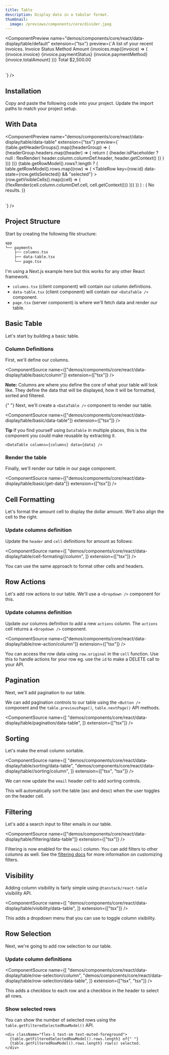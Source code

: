 ```yaml
---
title: Table
description: Display data in a tabular format.
thumbnail:
  image: /previews/components/core/divider.jpeg
---
```


<ComponentPreview
  name="demos/components/core/react/data-display/table/default"
  extension={"tsx"}
  preview={`<Table>
    <TableCaption>A list of your recent invoices.</TableCaption>
      <TableHeader>
        <TableRow>
          <TableHead className="w-[100px]">Invoice</TableHead>
          <TableHead>Status</TableHead>
          <TableHead>Method</TableHead>
          <TableHead className="text-right">Amount</TableHead>
        </TableRow>
      </TableHeader>
      <TableBody>
        {invoices.map((invoice) => (
          <TableRow key={invoice.invoice}>
            <TableCell className="font-medium">{invoice.invoice}</TableCell>
            <TableCell>{invoice.paymentStatus}</TableCell>
            <TableCell>{invoice.paymentMethod}</TableCell>
            <TableCell className="text-right">{invoice.totalAmount}</TableCell>
          </TableRow>
        ))}
      </TableBody>
      <TableFooter>
        <TableRow>
          <TableCell colSpan={3}>Total</TableCell>
          <TableCell className="text-right">$2,500.00</TableCell>
        </TableRow>
    </TableFooter>
  </Table>`}
/>

## Installation

<Steps>
  <Step>Copy and paste the following code into your project.</Step>
  <ComponentSource
    name={["components/core/default/react/data-display/table"]}
    extension={["tsx"]}
  />
  <Step>Update the import paths to match your project setup.</Step>
</Steps>

## With Data

<ComponentPreview
  name="demos/components/core/react/data-display/table/data-table"
  extension={"tsx"}
  preview={`<Table>
    <TableHeader>
      {table.getHeaderGroups().map((headerGroup) => (
        <TableRow key={headerGroup.id}>
          {headerGroup.headers.map((header) => {
            return (
              <TableHead key={header.id}>
                {header.isPlaceholder
                  ? null
                    : flexRender(
                      header.column.columnDef.header,
                      header.getContext()
                    )}
              </TableHead>
            )
          })}
        </TableRow>
      ))}
    </TableHeader>
    <TableBody>
      {table.getRowModel().rows?.length ? (
        table.getRowModel().rows.map((row) => (
          <TableRow
            key={row.id}
            data-state={row.getIsSelected() && "selected"}
          >
            {row.getVisibleCells().map((cell) => (
              <TableCell key={cell.id}>
                {flexRender(cell.column.columnDef.cell, cell.getContext())}
              </TableCell>
            ))}
          </TableRow>
        ))
      ) : (
        <TableRow>
          <TableCell colSpan={columns.length} className="h-24 text-center">
            No results.
          </TableCell>
        </TableRow>
      )}
  </TableBody>
</Table>`}
/>

## Project Structure

Start by creating the following file structure:

```txt
app
└── payments
    ├── columns.tsx
    ├── data-table.tsx
    └── page.tsx
```

I'm using a Next.js example here but this works for any other React framework.

- `columns.tsx` (client component) will contain our column definitions.
- `data-table.tsx` (client component) will contain our `<DataTable />` component.
- `page.tsx` (server component) is where we'll fetch data and render our table.

## Basic Table

Let's start by building a basic table.

### Column Definitions

<Steps>
 <Step>First, we'll define our columns.</Step>

<ComponentSource
  name={["demos/components/core/react/data-display/table/basic/column"]}
  extension={["tsx"]}
/>

**Note:** Columns are where you define the core of what your table
will look like. They define the data that will be displayed, how it will be
formatted, sorted and filtered.

{" "}
<Step>
  Next, we'll create a `<DataTable />` component to render our table.
</Step>

<ComponentSource
  name={["demos/components/core/react/data-display/table/basic/data-table"]}
  extension={["tsx"]}
/>

**Tip** If you find yourself using `DataTable` in multiple places, this is the component you could make reusable by extracting it.

```tsx
<DataTable columns={columns} data={data} />
```

</Steps>

### Render the table

Finally, we'll render our table in our page component.

<ComponentSource
  name={["demos/components/core/react/data-display/table/basic/get-data"]}
  extension={["tsx"]}
/>

## Cell Formatting

Let's format the amount cell to display the dollar amount. We'll also align the cell to the right.

### Update columns definition

Update the `header` and `cell` definitions for amount as follows:

<ComponentSource
  name={[
    "demos/components/core/react/data-display/table/cell-formating//column",
  ]}
  extension={["tsx"]}
/>

You can use the same approach to format other cells and headers.

## Row Actions

Let's add row actions to our table. We'll use a `<Dropdown />` component for this.

### Update columns definition

Update our columns definition to add a new `actions` column. The `actions` cell returns a `<Dropdown />` component.

<ComponentSource
  name={["demos/components/core/react/data-display/table/row-action/column"]}
  extension={["tsx"]}
/>

You can access the row data using `row.original` in the `cell` function. Use this to handle actions for your row eg. use the `id` to make a DELETE call to your API.

## Pagination

Next, we'll add pagination to our table.

We can add pagination controls to our table using the `<Button />` component and the `table.previousPage()`, `table.nextPage()` API methods.

<ComponentSource
  name={[
    "demos/components/core/react/data-display/table/pagination/data-table",
  ]}
  extension={["tsx"]}
/>

## Sorting

<Steps>

<Step>Let's make the email column sortable.</Step>

<ComponentSource
  name={[
    "demos/components/core/react/data-display/table/sorting/data-table",
    "demos/components/core/react/data-display/table//sorting/column",
  ]}
  extension={["tsx", "tsx"]}
/>

<Step>We can now update the `email` header cell to add sorting controls.</Step>

This will automatically sort the table (asc and desc) when the user toggles on the header cell.

</Steps>

## Filtering

Let's add a search input to filter emails in our table.

<ComponentSource
  name={["demos/components/core/react/data-display/table/filtering/data-table"]}
  extension={["tsx"]}
/>

Filtering is now enabled for the `email` column. You can add filters to other columns as well. See the [filtering docs](https://tanstack.com/table/v8/docs/guide/filters) for more information on customizing filters.

## Visibility

Adding column visibility is fairly simple using `@tanstack/react-table` visibility API.

<ComponentSource
  name={[
    "demos/components/core/react/data-display/table/visibility/data-table",
  ]}
  extension={["tsx"]}
/>

This adds a dropdown menu that you can use to toggle column visibility.

## Row Selection

Next, we're going to add row selection to our table.

### Update column definitions

<ComponentSource
  name={[
    "demos/components/core/react/data-display/table/row-selection/column",
    "demos/components/core/react/data-display/table/row-selection/data-table",
  ]}
  extension={["tsx", "tsx"]}
/>

This adds a checkbox to each row and a checkbox in the header to select all rows.

### Show selected rows

You can show the number of selected rows using the `table.getFilteredSelectedRowModel()` API.

```tsx
<div className="flex-1 text-sm text-muted-foreground">
  {table.getFilteredSelectedRowModel().rows.length} of{" "}
  {table.getFilteredRowModel().rows.length} row(s) selected.
</div>
```
